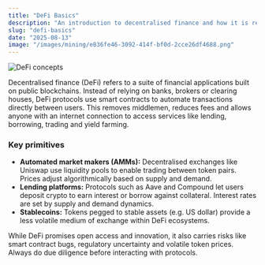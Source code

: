 ```yaml
---
title: "DeFi Basics"
description: "An introduction to decentralised finance and how it is reshaping traditional financial services."
slug: "defi-basics"
date: "2025-08-13"
image: "/images/mining/e836fe46-3092-414f-bf0d-2cce26df4688.png"
---
```



<Image src={frontMatter.image} alt="DeFi concepts" width={800} height={400} className="rounded-lg my-4" />

Decentralised finance (DeFi) refers to a suite of financial applications built on public blockchains. Instead of relying on banks, brokers or clearing houses, DeFi protocols use smart contracts to automate transactions directly between users. This removes middlemen, reduces fees and allows anyone with an internet connection to access services like lending, borrowing, trading and yield farming.

### Key primitives

* **Automated market makers (AMMs):** Decentralised exchanges like Uniswap use liquidity pools to enable trading between token pairs. Prices adjust algorithmically based on supply and demand.
* **Lending platforms:** Protocols such as Aave and Compound let users deposit crypto to earn interest or borrow against collateral. Interest rates are set by supply and demand dynamics.
* **Stablecoins:** Tokens pegged to stable assets (e.g. US dollar) provide a less volatile medium of exchange within DeFi ecosystems.

While DeFi promises open access and innovation, it also carries risks like smart contract bugs, regulatory uncertainty and volatile token prices. Always do due diligence before interacting with protocols.